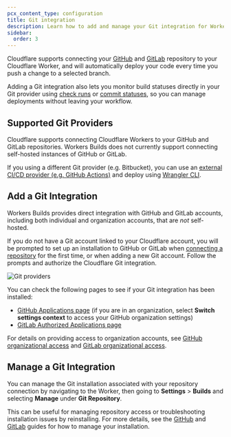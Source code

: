 ```yaml
---
pcx_content_type: configuration
title: Git integration
description: Learn how to add and manage your Git integration for Workers Builds
sidebar:
  order: 3
---
```


Cloudflare supports connecting your [GitHub](/workers/ci-cd/builds/git-integration/github-integration/) and [GitLab](/workers/ci-cd/builds/git-integration/gitlab-integration/) repository to your Cloudflare Worker, and will automatically deploy your code every time you push a change to a selected branch.

Adding a Git integration also lets you monitor build statuses directly in your Git provider using [check runs](/workers/ci-cd/builds/git-integration/github-integration/#check-run) or [commit statuses](/workers/ci-cd/builds/git-integration/gitlab-integration/#commit-status), so you can manage deployments without leaving your workflow.

## Supported Git Providers

Cloudflare supports connecting Cloudflare Workers to your GitHub and GitLab repositories. Workers Builds does not currently support connecting self-hosted instances of GitHub or GitLab.

If you using a different Git provider (e.g. Bitbucket), you can use an [external CI/CD provider (e.g. GitHub Actions)](/workers/ci-cd/external-cicd/) and deploy using [Wrangler CLI](/workers/wrangler/commands/#deploy).

## Add a Git Integration

Workers Builds provides direct integration with GitHub and GitLab accounts, including both individual and organization accounts, that are _not_ self-hosted.

If you do not have a Git account linked to your Cloudflare account, you will be prompted to set up an installation to GitHub or GitLab when [connecting a repository](/workers/ci-cd/builds/#get-started) for the first time, or when adding a new Git account. Follow the prompts and authorize the Cloudflare Git integration.

![Git providers](~/assets/images/workers/platform/ci-cd/workers-git-provider.png)

You can check the following pages to see if your Git integration has been installed:

- [GitHub Applications page](https://github.com/settings/installations) (if you are in an organization, select **Switch settings context** to access your GitHub organization settings)
- [GitLab Authorized Applications page](https://gitlab.com/-/profile/applications)

For details on providing access to organization accounts, see [GitHub organizational access](/workers/ci-cd/builds/git-integration/github-integration/#organizational-access) and [GitLab organizational access](/workers/ci-cd/builds/git-integration/gitlab-integration/#organizational-access).

## Manage a Git Integration

You can manage the Git installation associated with your repository connection by navigating to the Worker, then going to **Settings** > **Builds** and selecting **Manage** under **Git Repository**.

This can be useful for managing repository access or troubleshooting installation issues by reinstalling. For more details, see the [GitHub](/workers/ci-cd/builds/git-integration/github-integration) and [GitLab](/workers/ci-cd/builds/git-integration/gitlab-integration) guides for how to manage your installation.
